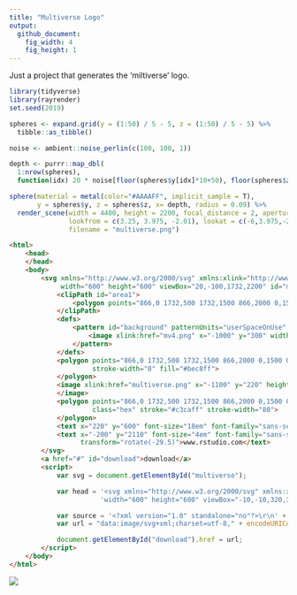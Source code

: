 ```yaml
---
title: "Multiverse Logo"
output:
  github_document:
    fig_width: 4
    fig_height: 1
---
```


Just a project that generates the 'miltiverse' logo.

```r
library(tidyverse)
library(rayrender)
set.seed(2019)

spheres <- expand.grid(y = (1:50) / 5 - 5, z = (1:50) / 5 - 5) %>%
  tibble::as_tibble()

noise <- ambient::noise_perlin(c(100, 100, 1))

depth <- purrr::map_dbl(
  1:nrow(spheres),
  function(idx) 20 * noise[floor(spheres$y[idx]*10+50), floor(spheres$z[idx]*10+50), 1])

sphere(material = metal(color="#AAAAFF", implicit_sample = T),
       y = spheres$y, z = spheres$z, x= depth, radius = 0.09) %>%
  render_scene(width = 4400, height = 2200, focal_distance = 2, aperture = 0.0001,
               lookfrom = c(3.25, 3.975, -2.01), lookat = c(-6,3.975,-2.01),
               filename = "multiverse.png")
```

```html
<html>
    <head>
    </head>
    <body>
        <svg xmlns="http://www.w3.org/2000/svg" xmlns:xlink="http://www.w3.org/1999/xlink"
             width="600" height="600" viewBox="20,-100,1732,2200" id="multiverse" xml:space="preserve">
            <clipPath id="area1">
                <polygon points="866,0 1732,500 1732,1500 866,2000 0,1500 0,500"></polygon>
            </clipPath>
            <defs>
                <pattern id="background" patternUnits="userSpaceOnUse" width="24000" height="12000" fill="#000000">
                    <image xlink:href="mv4.png" x="-1000" y="300" width="5000" height="2500"></image>
                </pattern>
            </defs>
            <polygon points="866,0 1732,500 1732,1500 866,2000 0,1500 0,500" stroke="#e8f2ff"
                     stroke-width="0" fill="#bec8ff">
            </polygon>
            <image xlink:href="multiverse.png" x="-1100" y="220" height="2700" clip-path="url(#area1)" class="" width="5400">
            </image>
            <polygon points="866,0 1732,500 1732,1500 866,2000 0,1500 0,500" fill="transparent"
                     class="hex" stroke="#c3caff" stroke-width="80">
            </polygon>
            <text x="220" y="600" font-size="18em" font-family="sans-serif" fill="white" font-weight="200">multiverse</text>
            <text x="-200" y="2110" font-size="4em" font-family="sans-serif" fill="white" font-weight="500"
                  transform="rotate(-29.5)">www.rstudio.com</text>
        </svg>
        <a href="#" id="download">download</a>
        <script>
            var svg = document.getElementById("multiverse");

            var head = '<svg xmlns="http://www.w3.org/2000/svg" xmlns:xlink="http://www.w3.org/1999/xlink" ' +
                       'width="600" height="600" viewBox="-10,-10,320,320">';

            var source = '<?xml version="1.0" standalone="no"?>\r\n' + head + svg.innerHTML + "</svg>"
            var url = "data:image/svg+xml;charset=utf-8," + encodeURIComponent(source);

            document.getElementById("download").href = url;
        </script>
    </body>
</html>
```

![](multiverse-hex.svg)